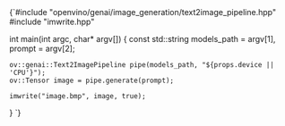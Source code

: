 
<CodeBlock language="cpp" showLineNumbers>
{`#include "openvino/genai/image_generation/text2image_pipeline.hpp"
#include "imwrite.hpp"

int main(int argc, char* argv[]) {
    const std::string models_path = argv[1], prompt = argv[2];

    ov::genai::Text2ImagePipeline pipe(models_path, "${props.device || 'CPU'}");
    ov::Tensor image = pipe.generate(prompt);

    imwrite("image.bmp", image, true);
}
`}
</CodeBlock>
